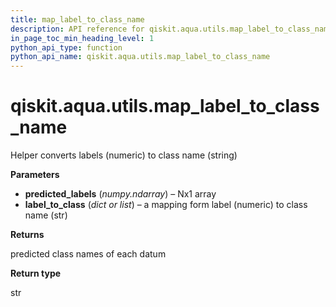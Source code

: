 ```yaml
---
title: map_label_to_class_name
description: API reference for qiskit.aqua.utils.map_label_to_class_name
in_page_toc_min_heading_level: 1
python_api_type: function
python_api_name: qiskit.aqua.utils.map_label_to_class_name
---
```


<span id="qiskit-aqua-utils-map-label-to-class-name" />

# qiskit.aqua.utils.map\_label\_to\_class\_name

<Function id="qiskit.aqua.utils.map_label_to_class_name" name="map_label_to_class_name" isDedicatedPage={true} github="https://github.com/qiskit-community/qiskit-aqua/tree/stable/0.8/qiskit/aqua/utils/dataset_helper.py" signature="map_label_to_class_name(predicted_labels, label_to_class)">
  Helper converts labels (numeric) to class name (string)

  **Parameters**

  *   **predicted\_labels** (*numpy.ndarray*) – Nx1 array
  *   **label\_to\_class** (*dict or list*) – a mapping form label (numeric) to class name (str)

  **Returns**

  predicted class names of each datum

  **Return type**

  str
</Function>


